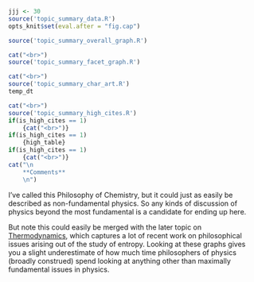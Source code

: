 ```r
jjj <- 30
source('topic_summary_data.R')
opts_knit$set(eval.after = "fig.cap")
```

```r
source('topic_summary_overall_graph.R')
```

```r
cat("<br>")
source('topic_summary_facet_graph.R')
```

```r
cat("<br>")
source('topic_summary_char_art.R')
temp_dt
```

```r
cat("<br>")
source('topic_summary_high_cites.R')
if(is_high_cites == 1)
	{cat("<br>")}
if(is_high_cites == 1)
	{high_table}
if(is_high_cites == 1)
	{cat("<br>")}
cat("\n
	**Comments**
	\n")
```

I've called this Philosophy of Chemistry, but it could just as easily be described as non-fundamental physics. So any kinds of discussion of physics beyond the most fundamental is a candidate for ending up here.

But note this could easily be merged with the later topic on [Thermodynamics](#topic73), which captures a lot of recent work on philosophical issues arising out of the study of entropy. Looking at these graphs gives you a slight underestimate of how much time philosophers of physics (broadly construed) spend looking at anything other than maximally fundamental issues in physics. 